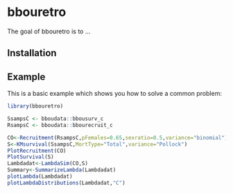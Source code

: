 
# bbouretro

<!-- badges: start -->
<!-- badges: end -->

The goal of bbouretro is to ...

## Installation


## Example

This is a basic example which shows you how to solve a common problem:

``` r
library(bbouretro)

SsampsC <- bboudata::bbousurv_c
RsampsC <- bboudata::bbourecruit_c

CO<-Recruitment(RsampsC,pFemales=0.65,sexratio=0.5,variance="binomial") 
S<-KMsurvival(SsampsC,MortType="Total",variance="Pollock")
PlotRecruitment(CO)
PlotSurvival(S)
Lambdadat<-LambdaSim(CO,S)
Summary<-SummarizeLambda(Lambdadat)
plotLambda(Lambdadat)
plotLambdaDistributions(Lambdadat,"C")
```
